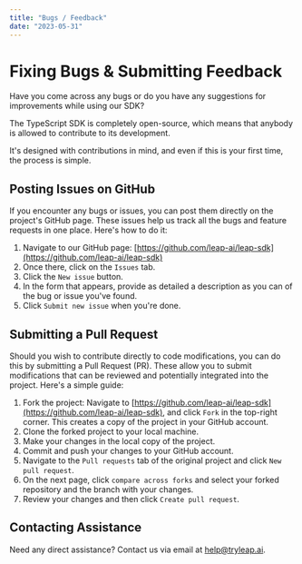 ```yaml
---
title: "Bugs / Feedback"
date: "2023-05-31"
---
```


# Fixing Bugs & Submitting Feedback

Have you come across any bugs or do you have any suggestions for improvements while using our SDK? 

The TypeScript SDK is completely open-source, which means that anybody is allowed to contribute to its development. 

It's designed with contributions in mind, and even if this is your first time, the process is simple.

## Posting Issues on GitHub

If you encounter any bugs or issues, you can post them directly on the project's GitHub page. These issues help us track all the bugs and feature requests in one place. Here's how to do it:

1. Navigate to our GitHub page: [https://github.com/leap-ai/leap-sdk](https://github.com/leap-ai/leap-sdk)
2. Once there, click on the `Issues` tab.
3. Click the `New issue` button.
4. In the form that appears, provide as detailed a description as you can of the bug or issue you've found.
5. Click `Submit new issue` when you're done.

## Submitting a Pull Request

Should you wish to contribute directly to code modifications, you can do this by submitting a Pull Request (PR). These allow you to submit modifications that can be reviewed and potentially integrated into the project. Here's a simple guide:

1. Fork the project: Navigate to [https://github.com/leap-ai/leap-sdk](https://github.com/leap-ai/leap-sdk), and click `Fork` in the top-right corner. This creates a copy of the project in your GitHub account.
2. Clone the forked project to your local machine.
3. Make your changes in the local copy of the project.
4. Commit and push your changes to your GitHub account.
5. Navigate to the `Pull requests` tab of the original project and click `New pull request`.
6. On the next page, click `compare across forks` and select your forked repository and the branch with your changes.
7. Review your changes and then click `Create pull request`.

## Contacting Assistance

Need any direct assistance? Contact us via email at [help@tryleap.ai](mailto:help@tryleap.ai).
